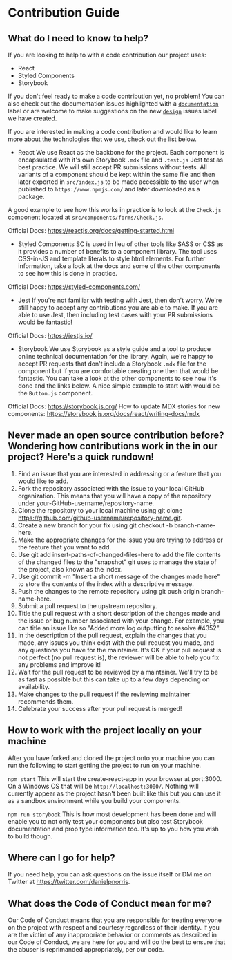 
<Meta title="Contribution Guide" />

# Contribution Guide

## What do I need to know to help?
If you are looking to help to with a code contribution our project uses:

- React
- Styled Components
- Storybook

If you don't feel ready to make a code contribution yet, no problem! You can also check out the documentation issues highlighted with a [`documentation`](https://github.com/daniel-norris/neu_ui/labels/documentation) label or are welcome to make suggestions on the new [`design`](https://github.com/daniel-norris/neu_ui/labels/design) issues label we have created.

If you are interested in making a code contribution and would like to learn more about the technologies that we use, check out the list below.

- React
We use React as the backbone for the project. Each component is encapsulated with it's own Storybook `.mdx` file and `.test.js` Jest test as best practice. We will still accept PR submissions without tests. All variants of a component should be kept within the same file and then later exported in `src/index.js` to be made accessible to the user when published to `https://www.npmjs.com/` and later downloaded as a package.

A good example to see how this works in practice is to look at the `Check.js` component located at `src/components/forms/Check.js`.

Official Docs: https://reactjs.org/docs/getting-started.html

- Styled Components
SC is used in lieu of other tools like SASS or CSS as it provides a number of benefits to a component library. The tool uses CSS-in-JS and template literals to style html elements. For further information, take a look at the docs and some of the other components to see how this is done in practice.

Official Docs: https://styled-components.com/

- Jest
If you're not familiar with testing with Jest, then don't worry. We're still happy to accept any contributions you are able to make. If you are able to use Jest, then including test cases with your PR submissions would be fantastic!

Official Docs: https://jestjs.io/

- Storybook
We use Storybook as a style guide and a tool to produce online technical documentation for the library. Again, we're happy to accept PR requests that don't include a Storybook `.mdx` file for the component but if you are comfortable creating one then that would be fantastic. You can take a look at the other components to see how it's done and the links below. A nice simple example to start with would be the `Button.js` component.

Official Docs: https://storybook.js.org/
How to update MDX stories for new components: https://storybook.js.org/docs/react/writing-docs/mdx

## Never made an open source contribution before? Wondering how contributions work in the in our project? Here's a quick rundown!

1. Find an issue that you are interested in addressing or a feature that you would like to add.
2. Fork the repository associated with the issue to your local GitHub organization. This means that you will have a copy of the repository under your-GitHub-username/repository-name.
3. Clone the repository to your local machine using git clone https://github.com/github-username/repository-name.git.
4. Create a new branch for your fix using git checkout -b branch-name-here.
5. Make the appropriate changes for the issue you are trying to address or the feature that you want to add.
6. Use git add insert-paths-of-changed-files-here to add the file contents of the changed files to the "snapshot" git uses to manage the state of the project, also known as the index.
7. Use git commit -m "Insert a short message of the changes made here" to store the contents of the index with a descriptive message.
8. Push the changes to the remote repository using git push origin branch-name-here.
9. Submit a pull request to the upstream repository.
10. Title the pull request with a short description of the changes made and the issue or bug number associated with your change. For example, you can title an issue like so "Added more log outputting to resolve #4352".
11. In the description of the pull request, explain the changes that you made, any issues you think exist with the pull request you made, and any questions you have for the maintainer. It's OK if your pull request is not perfect (no pull request is), the reviewer will be able to help you fix any problems and improve it!
12. Wait for the pull request to be reviewed by a maintainer. We'll try to be as fast as possible but this can take up to a few days depending on availability.
13. Make changes to the pull request if the reviewing maintainer recommends them.
14. Celebrate your success after your pull request is merged!

## How to work with the project locally on your machine
After you have forked and cloned the project onto your machine you can run the following to start getting the project to run on your machine.

`npm start`
This will start the create-react-app in your browser at port:3000. On a Windows OS that will be `http://localhost:3000/`. Nothing will currently appear as the project hasn't been built like this but you can use it as a sandbox environment while you build your components.

`npm run storybook`
This is how most development has been done and will enable you to not only test your components but also test Storybook documentation and prop type information too. It's up to you how you wish to build though. 

## Where can I go for help?
If you need help, you can ask questions on the issue itself or DM me on Twitter at https://twitter.com/danielpnorris.

## What does the Code of Conduct mean for me?
Our Code of Conduct means that you are responsible for treating everyone on the project with respect and courtesy regardless of their identity. If you are the victim of any inappropriate behavior or comments as described in our Code of Conduct, we are here for you and will do the best to ensure that the abuser is reprimanded appropriately, per our code.